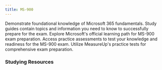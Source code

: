 ```yaml
---
title: MS-900
---
```


<Card title="Get Started" icon="star"> 
  <LinkCard title="Exam MS-900: Microsoft 365 Fundamentals" href="https://learn.microsoft.com/en-us/credentials/certifications/microsoft-365-fundamentals?WT.mc_id=studentamb_165290" target="_blank"/>
    Demonstrate foundational knowledge of Microsoft 365 fundamentals.
  <LinkCard title="MS-900 Study Guide" href="https://aka.ms/MS900-StudyGuide?WT.mc_id=studentamb_165290" target="_blank"/>
    Study guides contain topics and information you need to know to successfully prepare for the exam.
  <LinkCard title="Microsoft Learn" href="https://learn.microsoft.com/en-us/certifications/exams/ms-900t00?WT.mc_id=studentamb_165290" target="_blank"/>
    Explore Microsoft's official learning path for MS-900 exam preparation.
</Card>

<Card title="Practice Assessment" icon="open-book"> 
  <LinkCard title="MS Learn Practice Assessment" href="https://learn.microsoft.com/en-us/certifications/exams/ms-900/practice/assessment?assessment-type=practice&assessmentId=50&WT.mc_id=studentamb_165290" target="_blank"/>
    Access practice assessments to test your knowledge and readiness for the MS-900 exam.
  <LinkCard title="MeasureUp Practice Tests" href="https://www.measureup.com/microsoft-practice-test-ms-900-microsoft-365-fundamentals.html#u44" target="_blank"/>
    Utilize MeasureUp's practice tests for comprehensive exam preparation.
</Card>

### Studying Resources

<Tabs>

  <TabItem label="Text">
    <CardGrid>
      <LinkCard title="Microsoft Learn" href="https://learn.microsoft.com/en-us/certifications/exams/ms-900t00?WT.mc_id=studentamb_165290" target="_blank"/>
    </CardGrid>
  </TabItem>

  <TabItem label="Videos">
    <CardGrid>
      <LinkCard title="On Demand Instructor-led Training Series" href="https://learn.microsoft.com/en-us/shows/on-demand-instructor-led-training-series/?terms=MS-900&WT.mc_id=studentamb_165290" target="_blank"/>
      <LinkCard title="freeCodeCamp.org MS-900 Course" href="https://www.youtube.com/watch?v=Vw7KklJ8Lj8" target="_blank"/>
      <LinkCard title="John Savill MS-900 Study Cram" href="https://www.youtube.com/watch?v=np9jfnwnO2c" target="_blank"/>
      <LinkCard title="A Guide To Cloud" href="https://www.youtube.com/playlist?list=PLhLKc18P9YOBtDKWHVr1TwUq6_smRdCjo" target="_blank"/>
      <LinkCard title="Microsoft Virtual Training Day - Microsoft 365 Fundamentals" href="https://events.microsoft.com/en-us/allevents/?language=English&clientTimeZone=1&search=Microsoft%20365%20Virtual%20Training%20Day:%20Fundamentals" target="_blank"/>
    </CardGrid>
  </TabItem>

  <TabItem label="Misc">
    <CardGrid>
      <LinkCard title="Microsoft 365 E5 Developer Tenant" href="https://developer.microsoft.com/en-us/microsoft-365/dev-program?WT.mc_id=studentamb_165290" target="_blank"/>
    </CardGrid>
  </TabItem>

</Tabs>
